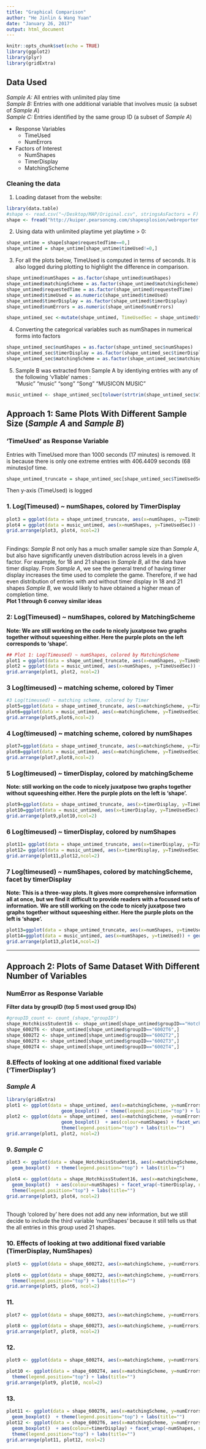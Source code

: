```yaml
---
title: "Graphical Comparison"
author: "He Jinlin & Wang Yuan"
date: "January 26, 2017"
output: html_document
---
```


```r
knitr::opts_chunk$set(echo = TRUE)
library(ggplot2)
library(plyr)
library(gridExtra)
```

## Data Used
*Sample A:* All entries with unlimited play time  <br />
*Sample B:* Entries with one additional variable that involves music  (a subset of *Sample A*) <br />
*Sample C:* Entries identified by the same group ID (a subset of *Sample A*)

* Response Variables
    + TimeUsed 
    + NumErrors 

* Factors of Interest
    + NumShapes 
    + TimerDisplay 
    + MatchingScheme 

### Cleaning the data

1. Loading dataset from the website: 
```r
library(data.table)
#shape <- read.csv("~/Desktop/MAP/Original.csv", stringsAsFactors = F)
shape <- fread("http://kuiper.pearsoncmg.com/shapesplosion/webreporter.php?game=PerfectionFlash&groupID=&winlose=both&random=false&rows=&type=csv")
```
2. Using data with unlimited playtime yet playtime > 0:
```r
shape_untime = shape[shape$requestedTime==0,]
shape_untimed = shape_untime[shape_untime$timeUsed!=0,]
```
3. For all the plots below, TimeUsed is computed in terms of seconds. It is also logged during plotting to highlight the difference in comparison. <br />
```r
shape_untimed$numShapes = as.factor(shape_untimed$numShapes)
shape_untimed$matchingScheme = as.factor(shape_untimed$matchingScheme)
shape_untimed$requestedTime = as.factor(shape_untimed$requestedTime)
shape_untimed$timeUsed = as.numeric(shape_untimed$timeUsed)
shape_untimed$timerDisplay = as.factor(shape_untimed$timerDisplay)
shape_untimed$numErrors = as.numeric(shape_untimed$numErrors)

```

```r
shape_untimed_sec <-mutate(shape_untimed, TimeUsedSec = shape_untimed$timeUsed/1000)
```

4. Converting the categorical variables such as numShapes in numerical forms into factors
```r
shape_untimed_sec$numShapes = as.factor(shape_untimed_sec$numShapes)
shape_untimed_sec$timerDisplay = as.factor(shape_untimed_sec$timerDisplay)
shape_untimed_sec$matchingScheme = as.factor(shape_untimed_sec$matchingScheme)
```
5. Sample B was extracted from Sample A by identiying entries with any of the following 'v1lable' names : <br />
"Music" "music" "song" "Song" "MUSICON MUSIC"
```r
music_untimed <- shape_untimed_sec[tolower(strtrim(shape_untimed_sec$v1label,2))=="mu" |                              tolower(strtrim(shape_untimed_sec$v1label,2))=="so",]
```
## Approach 1: Same Plots With Different Sample Size (*Sample A* and *Sample B*)
### 'TimeUsed' as Response Variable
Entries with TimeUsed more than 1000 seconds (17 minutes) is removed. It is because there is only one extreme entries with 406.4409 seconds (68 minutes)of time. <br />
```r
shape_untimed_truncate = shape_untimed_sec[shape_untimed_sec$TimeUsedSec<=1000,]
```
Then y-axis (TimeUsed) is logged  <br />

### 1. Log(Timeused) ~ numShapes, colored by TimerDisplay
```r
plot3 = ggplot(data = shape_untimed_truncate, aes(x=numShapes, y=TimeUsedSec)) + geom_boxplot()  + aes(colour=timerDisplay) + scale_y_log10() + theme(legend.position="top") + labs(title="")
plot4 = ggplot(data = music_untimed, aes(x=numShapes, y=TimeUsedSec)) + geom_boxplot()  + aes(colour=timerDisplay) + scale_y_log10() + theme(legend.position="top") + labs(title="") 
grid.arrange(plot3, plot4, ncol=2)
```
 <br />
 Findings: *Sample B* not only has a much smaller sample size than *Sample A*, but also have significantly uneven distribution across levels in a given factor. For example, for 18 and 21 shapes in *Sample B*, all the data have timer display. From *Sample A*, we see the general trend of having timer display increases the time used to complete the game. Therefore, if we had even distribution of entries with and without timer display in 18 and 21 shapes *Sample B*, we would likely to have obtained a higher mean of completion time. <br />
**Plot 1 through 6 convey similar ideas**  <br />

### 2: Log(Timeused) ~ numShapes, colored by MatchingScheme
**Note: We are still working on the code to nicely juxatpose two graphs together without squeeshing either. Here the purple plots on the left corresponds to 'shape'.** <br />
```r
## Plot 1: Log(Timeused) ~ numShapes, colored by MatchingScheme
plot1 = ggplot(data = shape_untimed_truncate, aes(x=numShapes, y=TimeUsedSec)) + geom_boxplot()  + aes(colour=matchingScheme) + scale_y_log10() + theme(legend.position="top") + labs(title="")
plot2 = ggplot(data = music_untimed, aes(x=numShapes, y=TimeUsedSec)) + geom_boxplot()  + aes(colour=matchingScheme) + scale_y_log10() + theme(legend.position="top") + labs(title="")
grid.arrange(plot1, plot2, ncol=2)
```


### 3 Log(timeused) ~ matching scheme, colored by Timer
```r
#3 Log(timeused) ~ matching scheme, colored by Timer
plot5=ggplot(data = shape_untimed_truncate, aes(x=matchingScheme, y=TimeUsedSec)) + geom_boxplot()  + aes(colour=timerDisplay) + scale_y_log10() + theme(legend.position="top") + labs(title="") 
plot6=ggplot(data = music_untimed, aes(x=matchingScheme, y=TimeUsedSec)) + geom_boxplot()  + aes(colour=timerDisplay) + scale_y_log10() + theme(legend.position="top") + labs(title="") 
grid.arrange(plot5,plot6,ncol=2)
```

### 4 Log(timeused) ~ matching scheme, colored by numShapes
```r
plot7=ggplot(data = shape_untimed_truncate, aes(x=matchingScheme, y=TimeUsedSec)) + geom_boxplot()  + aes(colour=numShapes) + scale_y_log10() + theme(legend.position="top") + labs(title="") 
plot8=ggplot(data = music_untimed, aes(x=matchingScheme, y=TimeUsedSec)) + geom_boxplot()  + aes(colour=numShapes) + scale_y_log10() + theme(legend.position="top") + labs(title="") 
grid.arrange(plot7,plot8,ncol=2)
```

### 5 Log(timeused) ~ timerDisplay, colored by matchingScheme
**Note: still working on the code to nicely juxatpose two graphs together without squeeshing either. Here the purple plots on the left is 'shape'.**  <br />
```r
plot9=ggplot(data = shape_untimed_truncate, aes(x=timerDisplay, y=TimeUsedSec)) + geom_boxplot()  + aes(colour=matchingScheme) + scale_y_log10() + theme(legend.position="top") + labs(title="") 
plot10=ggplot(data = music_untimed, aes(x=timerDisplay, y=TimeUsedSec)) + geom_boxplot()  + aes(colour=matchingScheme) + scale_y_log10() + theme(legend.position="top") + labs(title="") 
grid.arrange(plot9,plot10,ncol=2)
```

### 6 Log(timeused) ~ timerDisplay, colored by numShapes
```r
plot11= ggplot(data = shape_untimed_truncate, aes(x=timerDisplay, y=TimeUsedSec)) + geom_boxplot()  + aes(colour=numShapes) + scale_y_log10() + theme(legend.position="top") + labs(title="") 
plot12= ggplot(data = music_untimed, aes(x=timerDisplay, y=TimeUsedSec)) + geom_boxplot()  + aes(colour=numShapes) + scale_y_log10() + theme(legend.position="top") + labs(title="") 
grid.arrange(plot11,plot12,ncol=2)
```

### 7 Log(timeused) ~ numShapes, colored by matchingScheme, facet by timerDisplay
**Note: This is a three-way plots. It gives more comprehensive information all at once, but we find it difficult to provide readers with a focused sets of information.**
**We are still working on the code to nicely juxatpose two graphs together without squeeshing either. Here the purple plots on the left is 'shape'.**
``` r
plot13=ggplot(data = shape_untimed_truncate, aes(x=numShapes, y=timeUsed)) + geom_boxplot()  + aes(colour=matchingScheme) + scale_y_log10() + facet_wrap(~timerDisplay, ncol=4) + theme(legend.position="top") + labs(title="") 
plot14=ggplot(data = music_untimed, aes(x=numShapes, y=timeUsed)) + geom_boxplot()  + aes(colour=matchingScheme) + scale_y_log10() + facet_wrap(~timerDisplay, ncol=4) + theme(legend.position="top") + labs(title="") 
grid.arrange(plot13,plot14,ncol=2)
```

____________________


## Approach 2: Plots of Same Dataset With Different Number of Variables
### NumError as Response Variable
**Filter data by groupID (top 5 most used group IDs)**
``` r
#groupID_count <- count_(shape,"groupID")
shape_HotchkissStudent16 <- shape_untimed[shape_untimed$groupID=="HotchkissStudent16",]
shape_6002T6 <- shape_untimed[shape_untimed$groupID=="6002T6",]
shape_6002T2 <- shape_untimed[shape_untimed$groupID=="6002T2",]
shape_6002T3 <- shape_untimed[shape_untimed$groupID=="6002T3",]
shape_6002T4 <- shape_untimed[shape_untimed$groupID=="6002T4",]
```

### 8.Effects of looking at one additional fixed variable ('TimerDisplay')
### *Sample A*
```r
library(gridExtra)
plot1 <- ggplot(data = shape_untimed, aes(x=matchingScheme, y=numErrors)) +
                    geom_boxplot()  + theme(legend.position="top") + labs(title="")
plot2 <- ggplot(data = shape_untimed, aes(x=matchingScheme, y=numErrors)) + 
                    geom_boxplot()  + aes(colour=numShapes) + facet_wrap(~timerDisplay, ncol=4) +
                    theme(legend.position="top") + labs(title="") 
grid.arrange(plot1, plot2, ncol=2)
```

### 9. *Sample C*           
```r
plot3 <- ggplot(data = shape_HotchkissStudent16, aes(x=matchingScheme, y=numErrors)) +
  geom_boxplot()  + theme(legend.position="top") + labs(title="")

plot4 <- ggplot(data = shape_HotchkissStudent16, aes(x=matchingScheme, y=numErrors)) + 
  geom_boxplot()  + aes(colour=numShapes) + facet_wrap(~timerDisplay, ncol=4) +
  theme(legend.position="top") + labs(title="") 
grid.arrange(plot3, plot4, ncol=2)
```
<br />
Though 'colored by' here does not add any new information, but we still decide to include the third variable 'numShapes' because it still tells us that the all entries in this group used 21 shapes.

### 10. Effects of looking at two additional fixed variable (TimerDisplay, NumShapes)
```r
plot5 <- ggplot(data = shape_6002T2, aes(x=matchingScheme, y=numErrors)) +geom_boxplot()  + theme(legend.position="top") + labs(title="")

plot6 <- ggplot(data = shape_6002T2, aes(x=matchingScheme, y=numErrors)) + geom_boxplot()  + aes(colour=timerDisplay) + facet_wrap(~numShapes, ncol=4) +
  theme(legend.position="top") + labs(title="") 
grid.arrange(plot5, plot6, ncol=2)
```

### 11.                                                     
```r
plot7 <- ggplot(data = shape_6002T3, aes(x=matchingScheme, y=numErrors)) + geom_boxplot()  + theme(legend.position="top") + labs(title="")

plot8 <- ggplot(data = shape_6002T3, aes(x=matchingScheme, y=numErrors)) +  geom_boxplot()  + aes(colour=timerDisplay) + facet_wrap(~numShapes, ncol=4) + theme(legend.position="top") + labs(title="") 
grid.arrange(plot7, plot8, ncol=2)
```

### 12.                             
```r
plot9 <- ggplot(data = shape_6002T4, aes(x=matchingScheme, y=numErrors)) + geom_boxplot()  + theme(legend.position="top") + labs(title="")

plot10 <- ggplot(data = shape_6002T4, aes(x=matchingScheme, y=numErrors)) +  geom_boxplot()  + aes(colour=timerDisplay) + facet_wrap(~numShapes, ncol=4) +
  theme(legend.position="top") + labs(title="") 
grid.arrange(plot9, plot10, ncol=2)
```

### 13.                        
```r
plot11 <- ggplot(data = shape_6002T6, aes(x=matchingScheme, y=numErrors)) +
  geom_boxplot()  + theme(legend.position="top") + labs(title="")
plot12 <- ggplot(data = shape_6002T6, aes(x=matchingScheme, y=numErrors)) + 
  geom_boxplot()  + aes(colour=timerDisplay) + facet_wrap(~numShapes, ncol=4) +
  theme(legend.position="top") + labs(title="") 
grid.arrange(plot11, plot12, ncol=2)
```